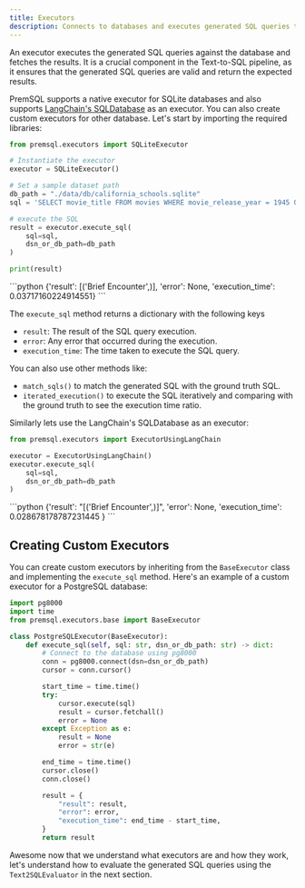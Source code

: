 ```yaml
---
title: Executors
description: Connects to databases and executes generated SQL queries to fetch results.
---
```


An executor executes the generated SQL queries against
the database and fetches the results.
It is a crucial component in the Text-to-SQL pipeline, as
it ensures that the generated SQL queries are valid and
return the expected results.

PremSQL supports a native executor for SQLite databases and also supports [LangChain's SQLDatabase](https://python.langchain.com/v0.2/docs/integrations/tools/sql_database/)
as an executor. You can also create custom executors for other database. Let's start by importing the required libraries:

```python
from premsql.executors import SQLiteExecutor

# Instantiate the executor
executor = SQLiteExecutor()

# Set a sample dataset path
db_path = "./data/db/california_schools.sqlite"
sql = 'SELECT movie_title FROM movies WHERE movie_release_year = 1945 ORDER BY movie_popularity DESC LIMIT 1'

# execute the SQL
result = executor.execute_sql(
    sql=sql,
    dsn_or_db_path=db_path
)

print(result)
```

<Accordion title="Output">
```python
{'result': [('Brief Encounter',)], 'error': None, 'execution_time': 0.03717160224914551}
```
</Accordion>

The `execute_sql` method returns a dictionary with the following keys

- `result`: The result of the SQL query execution.
- `error`: Any error that occurred during the execution.
- `execution_time`: The time taken to execute the SQL query.

You can also use other methods like:

- `match_sqls()` to match the generated SQL with the ground truth SQL.
- `iterated_execution()` to execute the SQL iteratively and comparing with the ground truth to see the execution time ratio.


Similarly lets use the LangChain's SQLDatabase as an executor:

```python
from premsql.executors import ExecutorUsingLangChain

executor = ExecutorUsingLangChain()
executor.execute_sql(
    sql=sql,
    dsn_or_db_path=db_path
)
```

<Accordion title="Output">
```python
{'result': "[('Brief Encounter',)]",
 'error': None,
 'execution_time': 0.028678178787231445
}
```
</Accordion>

## Creating Custom Executors

You can create custom executors by inheriting from the `BaseExecutor` class and implementing the `execute_sql` method. Here's an example of a custom executor for a PostgreSQL database:

```python
import pg8000
import time
from premsql.executors.base import BaseExecutor

class PostgreSQLExecutor(BaseExecutor):
    def execute_sql(self, sql: str, dsn_or_db_path: str) -> dict:
        # Connect to the database using pg8000
        conn = pg8000.connect(dsn=dsn_or_db_path)
        cursor = conn.cursor()

        start_time = time.time()
        try:
            cursor.execute(sql)
            result = cursor.fetchall()
            error = None
        except Exception as e:
            result = None
            error = str(e)

        end_time = time.time()
        cursor.close()
        conn.close()

        result = {
            "result": result,
            "error": error,
            "execution_time": end_time - start_time,
        }
        return result
```

Awesome now that we understand what executors are and how they work,
let's understand how to evaluate the generated SQL queries using the `Text2SQLEvaluator` in the next section.
